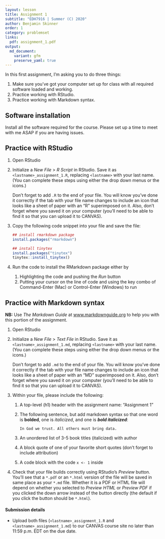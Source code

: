 ```yaml
---
layout: lesson
title: Assignment 1
subtitle: "EDH7916 | Summer (C) 2020"
author: Benjamin Skinner
order: 1
category: problemset
links:
  pdf: assignment_1.pdf
output:
  md_document:
    variant: gfm
    preserve_yaml: true
---
```


In this first assignment, I'm asking you to do three things:

1. Make sure you've got your computer set up for class with all
   required software loaded and working.  
1. Practice working with RStudio.  
1. Practice working with Markdown syntax.  

## Software installation

Install all the software required for the course. Please set up a time
to meet with me ASAP if you are having issues.
   
## Practice with RStudio

1. Open RStudio
1. Initialize a _New File_ > _R Script_ in RStudio. Save it as
   `<lastname>_assignment_1.R`, replacing `<lastname>`
   with your last name. (You can complete these steps using either the
   drop down menus or the icons.) 
   
   Don't forget to add `.R` to the end of your file. You will know
   you've done it correctly if the tab with your file name changes to
   include an icon that looks like a sheet of paper with an "R"
   superimposed on it. Also, don't forget where you saved it on your
   computer (you'll need to be able to find it so that you can upload
   it to CANVAS).
1. Copy the following code snippet into your file and save the file:
   ```r
   ## install rmarkdown package
   install.packages("rmarkdown")
   
   ## install tinytex
   install.packages("tinytex")
   tinytex::install_tinytex()
   ```
1. Run the code to install the RMarkdown package either by
   1. Highlighting the code and pushing the _Run_ button
   1. Putting your cursor on the line of code and using the key combo
      of Command-Enter (Mac) or Control-Enter (Windows) to run  

## Practice with Markdown syntax

**NB:** Use _The Markdown Guide_ at
[www.markdownguide.org](https://www.markdownguide.org/getting-started)
to help you with this portion of the assignment.

1. Open RStudio
1. Initialize a _New File_ > _Text File_ in RStudio. Save it as
   `<lastname>_assignment_1.md`, replacing `<lastname>`
   with your last name. (You can complete these steps using either the
   drop down menus or the icons.) 
   
   Don't forget to add `.md` to the end of your file. You will know
   you've done it correctly if the tab with your file name changes to
   include an icon that looks like a sheet of paper with an "MD"
   superimposed on it. Also, don't forget where you saved it on your
   computer (you'll need to be able to find it so that you can upload
   it to CANVAS).
1. Within your file, please include the following:
   1. A top-level (h1) header with the assignment name: "Assignment 1"
   1. The following sentence, but add markdown syntax so that one word
     is **bolded**, one is _italicized_, and one is *__bold italicized__*:  
	 
		```
		In God we trust. All others must bring data.
		```
   1. An unordered list of 3-5 book titles (italicized) with author
   1. A block quote of one of your favorite short quotes (don't forget
      to include attribution)
   1. A code block with the code `x <- 1` inside
1. Check that your file builds correctly using RStudio's _Preview_
   button. You'll see that a `*.pdf` or an `*.html` version of the
   file will be saved in same place as your `*.md` file. Whether it is
   a PDF or HTML file will depend on whether you selected to _Preview
   HTML_ or _Preview PDF_ if you clicked the down arrow instead of the
   button directly (the default if you click the button should be
   `*.html`).

#### Submission details

- Upload both files (`<lastname>_assignment_1.R` and
  `<lastname>_assignment_1.md`) to our CANVAS course site no later
  than 11:59 p.m. EDT on the due date.

